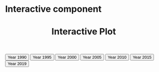 # Interactive component

<html lang="en">
<head>
  <meta charset="UTF-8">
  <script src="https://d3js.org/d3.v7.js"></script>
  <title>Interactive Plot</title>
</head>

<body>
  <header>
    <h1>Interactive Plot</h1>
  </header>


 <div id="interaction">
  <button onclick="update('1990')">Year 1990</button>
  <button onclick="update('1995')">Year 1995</button>
  <button onclick="update('2000')">Year 2000</button>
  <button onclick="update('2005')">Year 2005</button>
  <button onclick="update('2010')">Year 2010</button>
  <button onclick="update('2015')">Year 2015</button>
  <button onclick="update('2019')">Year 2019</button>
 </div>
 
 
 <script>
   var margin = {top: 30, right: 30, bottom: 200, left: 50};
   var height = 600 - margin.top - margin.bottom;
   var width = 800 - margin.right - margin.left;
   var svg = d3.select("#interaction")
                .append("svg")
                  .attr("width", width + margin.left + margin.right)
                  .attr("height", height + margin.top + margin.bottom)
                .append("g")
                  .attr("transform","translate(" + margin.left + "," + margin.top + ")");

   var x = d3.scaleBand().range([0,width]).paddingInner(0.05);
   var y = d3.scaleLinear().range([height,0]);
   var xAxis = svg.append("g")
     .attr("transform", "translate(0," + height + ")");
   var yAxis = svg.append("g")
     .attr("class", "myYaxis1");

   function update(selectedVar) {
   d3.csv("https://raw.githubusercontent.com/Maggieli99/Cancerstatistic/main/data/interactive.csv").then(function(data){
      x.domain(data.map(function(d) { return d.location; }))
          xAxis.call(d3.axisBottom(x))
          .selectAll("text")
          .style("text-anchor", "end")
          .attr("transform", "rotate(-75)")
          .attr("dx","-.8em")
          .attr("dy","-.5em")

          y.domain([0, 500])//d3.max(data, function(d) { return +d[selectedVar] }) ]);
          yAxis.call(d3.axisLeft(y));

          // create line

         var bars = svg.selectAll(".bar").data(data)
         
         
         bars.enter()
             .append("rect")
             .attr("class", "bar")
             .on("mouseover", function(){ d3.select(this).attr("fill", "orange");})
              .on("mouseout", function(){ d3.select(this).attr("fill", "steelblue");})

             .merge(bars)
             .transition()
             .duration(800)
                  .attr("x", function(d) {return x(d.location);})
                   .attr("y", function(d) {return y(d[selectedVar]);})
                   .attr("width", x.bandwidth()*0.95)
                   .attr("height", function(d) {return height - y(d[selectedVar])})
                   .attr("fill", "steelblue")
                   
          bars.on("mouseover", function(){ d3.select(this).attr("fill", "orange");})
              .on("mouseout", function(){ d3.select(this).attr("fill", "steelblue");});
              

    });
   }
   update('1990')




 </script>


</body>
</html>